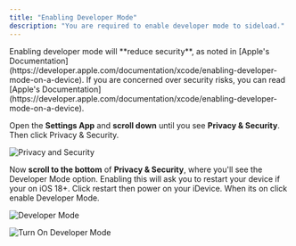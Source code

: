 ```yaml
---
title: "Enabling Developer Mode"
description: "You are required to enable developer mode to sideload."
---
```


<Warning>
  Enabling developer mode will **reduce security**, as noted in [Apple's Documentation](https://developer.apple.com/documentation/xcode/enabling-developer-mode-on-a-device). If you are concerned over security risks, you can read [Apple's Documentation](https://developer.apple.com/documentation/xcode/enabling-developer-mode-on-a-device).
</Warning>

Open the **Settings App** and **scroll down** until you see **Privacy & Security**. Then click Privacy & Security.

![Privacy and Security](/Images/others/privacy_and_security.jpeg)

Now **scroll to the bottom** of **Privacy & Security**, where you'll see the Developer Mode option. Enabling this will ask you to restart your device if your on iOS 18\+. Click restart then power on your iDevice. When its on click enable Developer Mode.

![Developer Mode](/Images/others/developer_mode.jpeg)

![Turn On Developer Mode](/Images/others/turn_on_developer_mode.png)